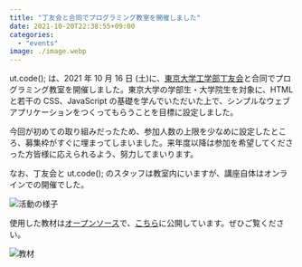 ```yaml
---
title: "丁友会と合同でプログラミング教室を開催しました"
date: 2021-10-20T22:38:55+09:00
categories:
  - "events"
image: ./image.webp
---
```


ut.code(); は、2021 年 10 月 16 日 (土)に、[東京大学工学部丁友会](https://tuk.t.u-tokyo.ac.jp/)と合同でプログラミング教室を開催しました。東京大学の学部生・大学院生を対象に、HTML と若干の CSS、JavaScript の基礎を学んでいただいた上で、シンプルなウェブアプリケーションをつくってもらうことを目標に設定しました。

今回が初めての取り組みだったため、参加人数の上限を少なめに設定したところ、募集枠がすぐに埋まってしまいました。来年度以降は参加を希望してくださった方皆様に応えられるよう、努力してまいります。

なお、丁友会と ut.code(); のスタッフは教室内にいますが、講座自体はオンラインでの開催でした。

![活動の様子](./room.webp)

使用した教材は[オープンソース](https://github.com/ut-code/programming-workshop-with-tuk)で、[こちら](https://programming-workshop-with-tuk.utcode.net/)に公開しています。ぜひご覧ください。

![教材](./learning-material.webp)
